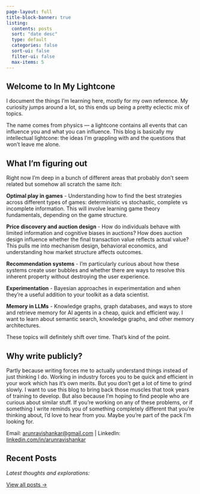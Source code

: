 ```yaml
---
page-layout: full
title-block-banner: true
listing:
  contents: posts
  sort: "date desc"
  type: default
  categories: false
  sort-ui: false
  filter-ui: false
  max-items: 5
---
```


## Welcome to In My Lightcone

I document the things I'm learning here, mostly for my own reference. 
My curiosity jumps around a lot, so this ends up being a pretty eclectic mix of topics.

The name comes from physics — a lightcone contains all events that can influence you and what you can influence. 
This blog is basically my intellectual lightcone: the ideas I'm grappling with and the questions that won't leave me alone.


## What I'm figuring out
Right now I'm deep in a bunch of different areas that probably don't seem related but somehow all scratch the same itch:

**Optimal play in games** - Understanding how to find the best strategies across different types of games: 
deterministic vs stochastic, complete vs incomplete information. This will involve learning game theory fundamentals, 
depending on the game structure.

**Price discovery and auction design** - How do individuals behave with limited information and cognitive biases 
in auctions? How does auction design influence whether the final transaction value reflects actual value? 
This pulls me into mechanism design, behavioral economics, and understanding how market structure affects outcomes.

**Recommendation systems** - I'm particularly curious about how these systems create user bubbles and 
whether there are ways to resolve this inherent property without destroying the user experience.

**Experimentation** - Bayesian approaches in experimentation and when they're a useful addition to your 
toolkit as a data scientist.

**Memory in LLMs** - Knowledge graphs, graph databases, and ways to store and retrieve memory for AI agents 
in a cheap, quick and efficient way. I want to learn about semantic search, knowledge graphs, 
and other memory architectures.

These topics will definitely shift over time. That's kind of the point.

## Why write publicly?
Partly because writing forces me to actually understand things instead of just thinking I do. 
Working in industry forces you to be quick and efficient in your work which has it's own merits. But you don't 
get a lot of time to grind slowly. I want to use this blog to bring back those muscles that took years of training to develop.
But also because I'm hoping to find people who are curious about similar stuff. If you're working on any of these problems, or if something I write reminds you of something completely different that you're thinking about, I'd love to hear from you.
Maybe you're part of the pack I'm looking for.

Email: [arunravishankar@gmail.com](mailto:arunravishankar@gmail.com) | LinkedIn: [linkedin.com/in/arunravishankar](linkedin.com/in/arunravishankar)

## Recent Posts

*Latest thoughts and explorations:*

[View all posts →](blog.qmd)